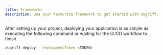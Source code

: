 ```yaml
---
title: Frameworks
description: Use your favourite framework to get started with zugriff.
---
```


After setting up your project, deploying your application is as simple as executing
the following command or waiting for the CI/CD workflow to finish.

```zsh
zugriff deploy --deploymentToken <TOKEN>
```


<README />
